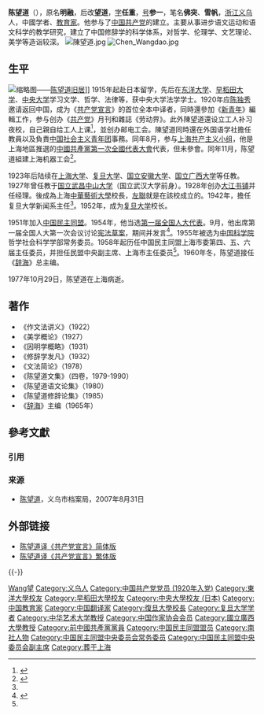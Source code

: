 {{Infobox Officeholder
|姓名=陳望道
|圖像=File:陳望道2.jpg
|圖像大小=200px
|圖像說明=  
|字    = 
|號    = 
|別名    = 
|出生日期 =1891年1月18日
|出生地點 = {{QIN}}[[浙江省_(清)|浙江省]][[义乌县|义乌县]]
|逝世日期 = {{dda|1977|10|29|1891|1|18}}
|逝世地點 = {{PRC}}[[上海市|上海市]]
|死因    = 
|墓地    = 
|籍貫    = 
|政黨    = {{中國民主同盟}}
|parents  = 
|配偶   =
|伴侶    = 
|relatives  =  
|children  =  
|著作    = 
|past    = 
}}
'''陈望道'''（{{bd|1891年|1月18日|1977年|10月29日|catIdx=C陈}}），原名'''明融'''，后改'''望道'''，[[表字|字]]'''任重'''，[[号|号]]'''参一'''，笔名'''佛突'''、'''雪帆'''，[[浙江|浙江]][[义乌|义乌]]人，中國学者、[[教育家|教育家]]。他参与了[[中国共产党|中国共产党]]的建立。主要从事进步语文运动和语文科学的教学研究，建立了中国修辞学的科学体系，对哲学、伦理学、文艺理论、美学等造诣较深。
[[File:陳望道.jpg|thumb]]
[[File:Chen_Wangdao.jpg|thumb]]

== 生平 ==
[[File:Residence_of_Chen_Wangdao.jpg|缩略图]]——[[陈望道旧居|陈望道旧居]]]]
1915年起赴日本留学，先后在[[东洋大学|东洋大学]]、[[早稻田大学|早稻田大学]]、[[日本中央大学|中央大学]]学习文学、哲学、法律等，获中央大学法学学士。1920年应[[陈独秀|陈独秀]]邀请返回中国，成为《[[共产党宣言|共产党宣言]]》的首位全本中译者，同時還參加《[[新青年|新青年]]》編輯工作，参与创办《[[共产党_(月刊)|共产党]]》月刊和雜誌《劳动界》。此外陳望道還设立工人补习夜校，自己親自给工人上课<ref name=澎湃新聞>{{cite news |title=陈望道雕塑在复旦大学揭幕，还原他夜校宣讲马克思主义的场景 |url=https://www.sohu.com/a/471683349_260616 |accessdate=2021-06-11 |archive-date=2021-06-11 |archive-url=https://web.archive.org/web/20210611113945/https://www.sohu.com/a/471683349_260616 |dead-url=no }}</ref>，並创办邮电工会。陳望道同時還在外国语学社擔任教員以及負責[[中国社会主义青年团|中国社会主义青年团]]事務。同年8月，参与[[上海共产主义小组|上海共产主义小组]]，他是上海地區推選的[[中國共產黨第一次全國代表大會|中國共產黨第一次全國代表大會]]代表，但未參會。同年11月，陈望道組建上海机器工会<ref name=光明>{{cite news |title=“心有所信，方能行远”——陈望道践行信仰的一生 |url=https://news.gmw.cn/2020-08/07/content_34066030.htm |publisher=光明日報 |accessdate=2021-06-11 |archive-date=2021-06-21 |archive-url=https://web.archive.org/web/20210621112613/https://news.gmw.cn/2020-08/07/content_34066030.htm |dead-url=no }}</ref>。

1923年后陆续在[[上海大学_(民国)|上海大学]]、[[复旦大学|复旦大学]]、[[国立安徽大学|国立安徽大学]]、[[国立广西大学|国立广西大学]]等任教。1927年曾任教于[[国立武昌中山大学|国立武昌中山大学]]（国立武汉大学前身）。1928年创办[[大江书铺|大江书铺]]并任经理。後成為上海[[中華藝術大學|中華藝術大學]]校長，[[左聯|左聯]]就是在該校成立的。1942年，擔任复旦大学新闻系主任<ref name=光明/>。1952年，成为[[复旦大学|复旦大学]]校长。

1951年加入[[中国民主同盟|中国民主同盟]]。1954年，他当选[[第一届全国人大代表|第一届全国人大代表]]。9月，他出席第一届全国人大第一次会议讨论[[中华人民共和国宪法_(1954年)|宪法草案]]，期间并发言<ref>{{Cite book|title=人民代表大会制度创建史|last=[[张希坡|张希坡]]著|publisher=北京：[[中共党史出版社|中共党史出版社]]|year=2009.08|isbn=978-7-5098-0341-7|pages=657}}</ref>。1955年被选为[[中国科学院|中国科学院]]哲学社会科学学部常务委员。1958年起历任中国民主同盟上海市委第四、五、六届主任委员，并担任民盟中央副主席、上海市主任委员<ref name=澎湃新聞/>。1960年冬，陈望道接任《[[辞海|辞海]]》总主编。

1977年10月29日，陈望道在上海病逝。

==著作==
*《作文法讲义》（1922）
*《美学概论》（1927）
*《因明学概略》（1931）
*《修辞学发凡》（1932）
*《文法简论》（1978）
*《陈望道文集》（四卷，1979-1990）
*《陈望道语文论集》（1980）
*《陈望道修辞论集》（1985）
*《[[辞海|辞海]]》主编（1965年）

== 參考文獻 ==
=== 引用 ===
{{Reflist}}

=== 来源 ===
* [https://web.archive.org/web/20120308075642/http://daj.yiwu.gov.cn/ywyj/ywmr/200905/t20090511_201497.html 陈望道]，义乌市档案局，2007年8月31日

== 外部链接 ==
* [https://web.archive.org/web/20130305151331/http://www.marxists.org/chinese/Marx/mia-chinese-marx-184002-cwd.htm 陈望道译《共产党宣言》简体版]
* [https://web.archive.org/web/20130305151342/http://www.marxists.org/chinese/Marx/mia-chinese-marx-184002f-cwd.htm 陈望道译《共产党宣言》繁体版]

{{-}}
{{start box}}
{{s-edu}}
{{succession box|[[张志让|张志让]]|[[苏步青|苏步青]]|[[复旦大学|复旦大学]]校长|1952年9月 - 1966年12月}}
{{end box}}
{{马克思主义在中国的早期传播}}
{{中国民主同盟第二届中央委员会}}
{{中国民主同盟第三届中央委员会}}
{{中国科学院哲学社会科学部院士}}
{{中华全国文学工作者协会第一届全国委员会}}
{{中华全国文学艺术界联合会第一届全国委员会}}

{{Authority control}}
{{DEFAULTSORT:Chen陈}}
[[Category:陈姓|Wang望]]
[[Category:义乌人|Category:义乌人]]
[[Category:中国共产党党员_(1920年入党)|Category:中国共产党党员 (1920年入党)]]
[[Category:東洋大學校友|Category:東洋大學校友]]
[[Category:早稻田大學校友|Category:早稻田大學校友]]
[[Category:中央大學校友_(日本)|Category:中央大學校友 (日本)]]
[[Category:中国教育家|Category:中国教育家]]
[[Category:中国翻译家|Category:中国翻译家]]
[[Category:復旦大學校長|Category:復旦大學校長]]
[[Category:复旦大学学者|Category:复旦大学学者]]
[[Category:中华艺术大学教授|Category:中华艺术大学教授]]
[[Category:中国作家协会会员|Category:中国作家协会会员]]
[[Category:國立廣西大學教授|Category:國立廣西大學教授]]
[[Category:前中國共產黨黨員|Category:前中國共產黨黨員]]
[[Category:中国民主同盟盟员|Category:中国民主同盟盟员]]
[[Category:南社人物|Category:南社人物]]
[[Category:中国民主同盟中央委员会常务委员|Category:中国民主同盟中央委员会常务委员]]
[[Category:中国民主同盟中央委员会副主席|Category:中国民主同盟中央委员会副主席]]
[[Category:葬于上海|Category:葬于上海]]
